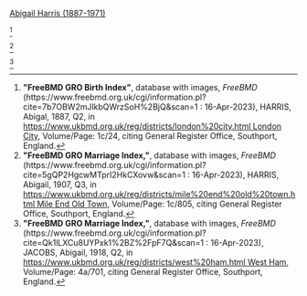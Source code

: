[[Harris-617|Abigail Harris (1887-1971)]]

<ref>
'''"FreeBMD GRO Birth Index"''', database with images, ''FreeBMD'' (https://www.freebmd.org.uk/cgi/information.pl?cite=7b7OBW2mJlkbQWrzSoH%2BjQ&scan=1 : 16-Apr-2023),
HARRIS, Abigal, 1887, Q2, in [[https://www.ukbmd.org.uk/reg/districts/london%20city.html London City]], Volume/Page: 1c/24,
citing General Register Office, Southport, England.
</ref>

<ref>
'''"FreeBMD GRO Marriage Index,"''', database with images, ''FreeBMD'' (https://www.freebmd.org.uk/cgi/information.pl?cite=5gQP2HgcwMTprI2HkCXovw&scan=1 : 16-Apr-2023),
HARRIS, Abigail, 1907, Q3, in [[https://www.ukbmd.org.uk/reg/districts/mile%20end%20old%20town.html Mile End Old Town]], Volume/Page: 1c/805,
citing General Register Office, Southport, England.
</ref>

<ref>
'''"FreeBMD GRO Marriage Index,"''', database with images, ''FreeBMD'' (https://www.freebmd.org.uk/cgi/information.pl?cite=Qk1lLXCu8UYPxk1%2BZ%2FpF7Q&scan=1 : 16-Apr-2023),
JACOBS, Abigail, 1918, Q2, in [[https://www.ukbmd.org.uk/reg/districts/west%20ham.html West Ham]], Volume/Page: 4a/701,
citing General Register Office, Southport, England.
</ref>

